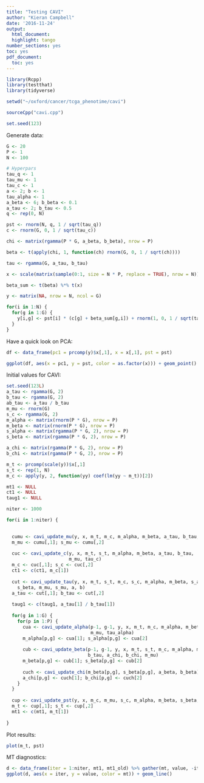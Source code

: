 ```yaml
---
title: "Testing CAVI"
author: "Kieran Campbell"
date: '2016-11-24'
output:
  html_document:
  highlight: tango
number_sections: yes
toc: yes
pdf_document:
  toc: yes
---
```

  
```r

library(Rcpp)
library(testthat)
library(tidyverse)

setwd("~/oxford/cancer/tcga_phenotime/cavi")

sourceCpp("cavi.cpp")

set.seed(123)
```

Generate data:

```r
G <- 20
P <- 1
N <- 100

# Hyperpars
tau_q <- 1
tau_mu <- 1
tau_c <- 1
a <- 2; b <- 1
tau_alpha <- 1
a_beta <- 6; b_beta <- 0.1
a_tau <- 2; b_tau <- 0.5
q <- rep(0, N)

pst <- rnorm(N, q, 1 / sqrt(tau_q))
c <- rnorm(G, 0, 1 / sqrt(tau_c))

chi <- matrix(rgamma(P * G, a_beta, b_beta), nrow = P)

beta <- t(apply(chi, 1, function(ch) rnorm(G, 0, 1 / sqrt(ch))))

tau <- rgamma(G, a_tau, b_tau)

x <- scale(matrix(sample(0:1, size = N * P, replace = TRUE), nrow = N))

beta_sum <- t(beta) %*% t(x)

y <- matrix(NA, nrow = N, ncol = G)

for(i in 1:N) {
  for(g in 1:G) {
    y[i,g] <- pst[i] * (c[g] + beta_sum[g,i]) + rnorm(1, 0, 1 / sqrt(tau[g]))
  }
}
```

Have a quick look on PCA:

```r
df <- data_frame(pc1 = prcomp(y)$x[,1], x = x[,1], pst = pst)

ggplot(df, aes(x = pc1, y = pst, color = as.factor(x))) + geom_point()
```

Initial values for CAVI:

```r
set.seed(123L)
a_tau <- rgamma(G, 2)
b_tau <- rgamma(G, 2)
ab_tau <- a_tau / b_tau
m_mu <- rnorm(G)
s_c <- rgamma(G, 2)
m_alpha <- matrix(rnorm(P * G), nrow = P)
m_beta <- matrix(rnorm(P * G), nrow = P)
s_alpha <- matrix(rgamma(P * G, 2), nrow = P)
s_beta <- matrix(rgamma(P * G, 2), nrow = P)

a_chi <- matrix(rgamma(P * G, 2), nrow = P)
b_chi <- matrix(rgamma(P * G, 2), nrow = P)

m_t <- prcomp(scale(y))$x[,1]
s_t <- rep(1, N)
m_c <- apply(y, 2, function(yy) coef(lm(yy ~ m_t))[2])

mt1 <- NULL
ct1 <- NULL
taug1 <- NULL

niter <- 1000

for(i in 1:niter) {

  
  cumu <- cavi_update_mu(y, x, m_t, m_c, m_alpha, m_beta, a_tau, b_tau, tau_mu)
  m_mu <- cumu[,1]; s_mu <- cumu[,2]
  
  cuc <- cavi_update_c(y, x, m_t, s_t, m_alpha, m_beta, a_tau, b_tau,
                       m_mu, tau_c)
  m_c <- cuc[,1]; s_c <- cuc[,2]
  ct1 <- c(ct1, m_c[1])
  
  cut <- cavi_update_tau(y, x, m_t, s_t, m_c, s_c, m_alpha, m_beta, s_alpha, 
    s_beta, m_mu, s_mu, a, b)
  a_tau <- cut[,1]; b_tau <- cut[,2]
  
  taug1 <- c(taug1, a_tau[1] / b_tau[1])
  
  for(g in 1:G) {
    for(p in 1:P) {
      cua <- cavi_update_alpha(p-1, g-1, y, x, m_t, m_c, m_alpha, m_beta, a_tau, b_tau,
                               m_mu, tau_alpha)
      m_alpha[p,g] <- cua[1]; s_alpha[p,g] <- cua[2]
      
      cub <- cavi_update_beta(p-1, g-1, y, x, m_t, s_t, m_c, m_alpha, m_beta, a_tau, 
                              b_tau, a_chi, b_chi, m_mu)
      m_beta[p,g] <- cub[1]; s_beta[p,g] <- cub[2]
      
      cuch <- cavi_update_chi(m_beta[p,g], s_beta[p,g], a_beta, b_beta)
      a_chi[p,g] <- cuch[1]; b_chi[p,g] <- cuch[2]
    }
  }
  
  cup <- cavi_update_pst(y, x, m_c, m_mu, s_c, m_alpha, m_beta, s_beta, a_tau, b_tau, q, tau_q)
  m_t <- cup[,1]; s_t <- cup[,2]
  mt1 <- c(mt1, m_t[1])
  
}
```

Plot results:

```r
plot(m_t, pst)
```

MT diagnostics:

```r
d <- data_frame(iter = 1:niter, mt1, mt1_old) %>% gather(mt, value, -iter)
ggplot(d, aes(x = iter, y = value, color = mt)) + geom_line()
```


